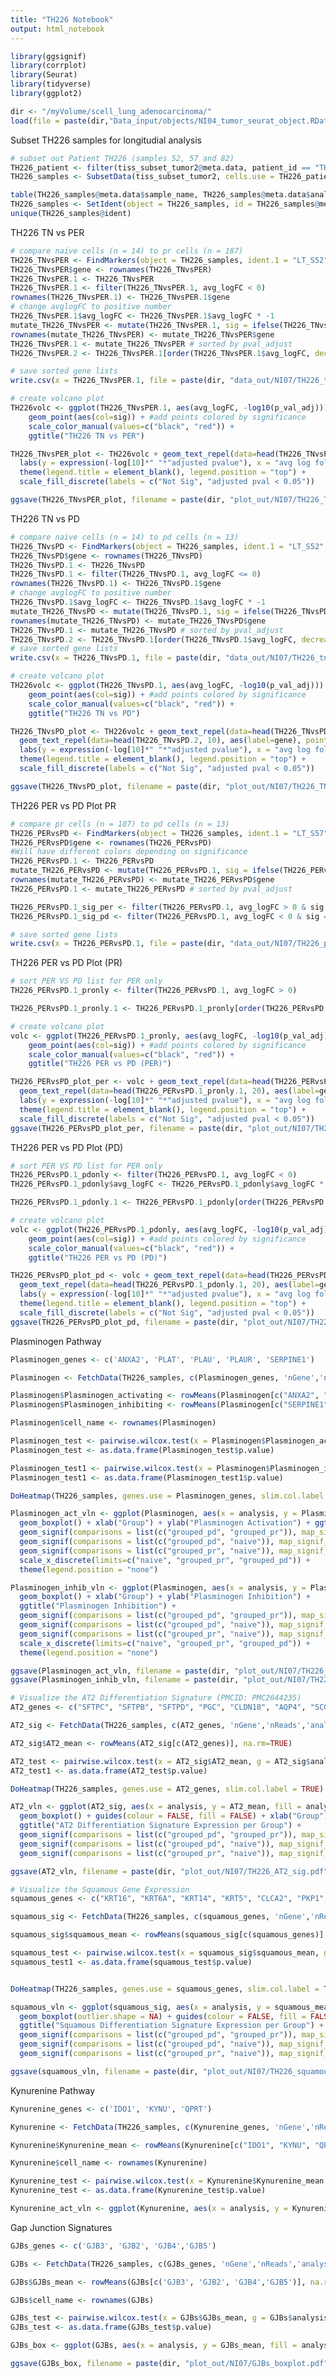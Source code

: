 ```yaml
---
title: "TH226 Notebook"
output: html_notebook
---
```


```r
library(ggsignif)
library(corrplot)
library(Seurat)
library(tidyverse)
library(ggplot2)
```

```r
dir <- "/myVolume/scell_lung_adenocarcinoma/"
load(file = paste(dir,"Data_input/objects/NI04_tumor_seurat_object.RData", sep=""))
```

Subset TH226 samples for longitudial analysis
```r
# subset out Patient TH226 (samples 52, 57 and 82)
TH226_patient <- filter(tiss_subset_tumor2@meta.data, patient_id == "TH226")
TH226_samples <- SubsetData(tiss_subset_tumor2, cells.use = TH226_patient$cell_id)

table(TH226_samples@meta.data$sample_name, TH226_samples@meta.data$analysis)
TH226_samples <- SetIdent(object = TH226_samples, id = TH226_samples@meta.data$sample_name)
unique(TH226_samples@ident)
```

TH226 TN vs PER
```r
# compare naive cells (n = 14) to pr cells (n = 187)
TH226_TNvsPER <- FindMarkers(object = TH226_samples, ident.1 = "LT_S52", ident.2 = "LT_S57")
TH226_TNvsPER$gene <- rownames(TH226_TNvsPER)
TH226_TNvsPER.1 <- TH226_TNvsPER
TH226_TNvsPER.1 <- filter(TH226_TNvsPER.1, avg_logFC < 0)
rownames(TH226_TNvsPER.1) <- TH226_TNvsPER.1$gene
# change avglogFC to positive number
TH226_TNvsPER.1$avg_logFC <- TH226_TNvsPER.1$avg_logFC * -1
mutate_TH226_TNvsPER <- mutate(TH226_TNvsPER.1, sig = ifelse(TH226_TNvsPER.1$p_val_adj < 0.05, "p_val_adj<0.05", "NS")) 
rownames(mutate_TH226_TNvsPER) <- mutate_TH226_TNvsPER$gene
TH226_TNvsPER.1 <- mutate_TH226_TNvsPER # sorted by pval_adjust
TH226_TNvsPER.2 <- TH226_TNvsPER.1[order(TH226_TNvsPER.1$avg_logFC, decreasing = TRUE), ] # sorted by avglogFC

# save sorted gene lists
write.csv(x = TH226_TNvsPER.1, file = paste(dir, "data_out/NI07/TH226_tn_v_pr_analysis.csv", sep = ""))

# create volcano plot
TH226volc <- ggplot(TH226_TNvsPER.1, aes(avg_logFC, -log10(p_val_adj))) + #volcanoplot with avg_logFC versus p_val_adj
    geom_point(aes(col=sig)) + #add points colored by significance
    scale_color_manual(values=c("black", "red")) + 
    ggtitle("TH226 TN vs PER") 

TH226_TNvsPER_plot <- TH226volc + geom_text_repel(data=head(TH226_TNvsPER.1, 6), aes(label=gene), point.padding = 1, box.padding = .3) +
  labs(y = expression(-log[10]*" "*"adjusted pvalue"), x = "avg log fold change") + 
  theme(legend.title = element_blank(), legend.position = "top") + 
  scale_fill_discrete(labels = c("Not Sig", "adjusted pval < 0.05"))

ggsave(TH226_TNvsPER_plot, filename = paste(dir, "plot_out/NI07/TH226_TNvPER_volcanoplot.pdf", sep = ""))
```

TH226 TN vs PD
```r
# compare naive cells (n = 14) to pd cells (n = 13)
TH226_TNvsPD <- FindMarkers(object = TH226_samples, ident.1 = "LT_S52", ident.2 = "LT_S82")
TH226_TNvsPD$gene <- rownames(TH226_TNvsPD)
TH226_TNvsPD.1 <- TH226_TNvsPD
TH226_TNvsPD.1 <- filter(TH226_TNvsPD.1, avg_logFC <= 0)
rownames(TH226_TNvsPD.1) <- TH226_TNvsPD.1$gene
# change avglogFC to positive number
TH226_TNvsPD.1$avg_logFC <- TH226_TNvsPD.1$avg_logFC * -1
mutate_TH226_TNvsPD <- mutate(TH226_TNvsPD.1, sig = ifelse(TH226_TNvsPD.1$p_val_adj < 0.05, "p_val_adj<0.05", "NS")) 
rownames(mutate_TH226_TNvsPD) <- mutate_TH226_TNvsPD$gene
TH226_TNvsPD.1 <- mutate_TH226_TNvsPD # sorted by pval_adjust
TH226_TNvsPD.2 <- TH226_TNvsPD.1[order(TH226_TNvsPD.1$avg_logFC, decreasing = TRUE), ] # sorted by avglogFC
# save sorted gene lists
write.csv(x = TH226_TNvsPD.1, file = paste(dir, "data_out/NI07/TH226_tn_v_pd_analysis.csv", sep = ""))

# create volcano plot
TH226volc <- ggplot(TH226_TNvsPD.1, aes(avg_logFC, -log10(p_val_adj))) + #volcanoplot with avg_logFC versus p_val_adj
    geom_point(aes(col=sig)) + #add points colored by significance
    scale_color_manual(values=c("black", "red")) + 
    ggtitle("TH226 TN vs PD") 

TH226_TNvsPD_plot <- TH226volc + geom_text_repel(data=head(TH226_TNvsPD.1, 10), aes(label=gene), point.padding = 1, box.padding = .3) +
  geom_text_repel(data=head(TH226_TNvsPD.2, 10), aes(label=gene), point.padding = 1, box.padding = .3)
  labs(y = expression(-log[10]*" "*"adjusted pvalue"), x = "avg log fold change") + 
  theme(legend.title = element_blank(), legend.position = "top") + 
  scale_fill_discrete(labels = c("Not Sig", "adjusted pval < 0.05"))

ggsave(TH226_TNvsPD_plot, filename = paste(dir, "plot_out/NI07/TH226_TNvPD_volcanoplot.pdf", sep = ""))
```


TH226 PER vs PD Plot PR
```r
# compare pr cells (n = 187) to pd cells (n = 13)
TH226_PERvsPD <- FindMarkers(object = TH226_samples, ident.1 = "LT_S57", ident.2 = "LT_S82")
TH226_PERvsPD$gene <- rownames(TH226_PERvsPD)
#Will have different colors depending on significance
TH226_PERvsPD.1 <- TH226_PERvsPD
mutate_TH226_PERvsPD <- mutate(TH226_PERvsPD.1, sig = ifelse(TH226_PERvsPD.1$p_val_adj < 0.05, "p_val_adj<0.05", "NS")) 
rownames(mutate_TH226_PERvsPD) <- mutate_TH226_PERvsPD$gene
TH226_PERvsPD.1 <- mutate_TH226_PERvsPD # sorted by pval_adjust

TH226_PERvsPD.1_sig_per <- filter(TH226_PERvsPD.1, avg_logFC > 0 & sig == "p_val_adj<0.05") #60 genes
TH226_PERvsPD.1_sig_pd <- filter(TH226_PERvsPD.1, avg_logFC < 0 & sig == "p_val_adj<0.05") #334 genes

# save sorted gene lists
write.csv(x = TH226_PERvsPD.1, file = paste(dir, "data_out/NI07/TH226_per_v_pd.csv", sep = ""))
```

TH226 PER vs PD Plot (PR)
```r
# sort PER VS PD list for PER only
TH226_PERvsPD.1_pronly <- filter(TH226_PERvsPD.1, avg_logFC > 0)

TH226_PERvsPD.1_pronly.1 <- TH226_PERvsPD.1_pronly[order(TH226_PERvsPD.1_pronly$avg_logFC, decreasing = TRUE), ] # sorted by avglogFC

# create volcano plot
volc <- ggplot(TH226_PERvsPD.1_pronly, aes(avg_logFC, -log10(p_val_adj))) + #volcanoplot with avg_logFC versus p_val_adj
    geom_point(aes(col=sig)) + #add points colored by significance
    scale_color_manual(values=c("black", "red")) + 
    ggtitle("TH226 PER vs PD (PER)") 

TH226_PERvsPD_plot_per <- volc + geom_text_repel(data=head(TH226_PERvsPD.1_pronly.1, 50), aes(label=gene), point.padding = 1, box.padding = .3) +
  geom_text_repel(data=head(TH226_PERvsPD.1_pronly.1, 20), aes(label=gene), point.padding = 1, box.padding = .3) +
  labs(y = expression(-log[10]*" "*"adjusted pvalue"), x = "avg log fold change") + 
  theme(legend.title = element_blank(), legend.position = "top") + 
  scale_fill_discrete(labels = c("Not Sig", "adjusted pval < 0.05"))
ggsave(TH226_PERvsPD_plot_per, filename = paste(dir, "plot_out/NI07/TH226_PERvPD_PERonly_volcanoplot.pdf", sep = ""))
```


TH226 PER vs PD Plot (PD)
```r
# sort PER VS PD list for PER only
TH226_PERvsPD.1_pdonly <- filter(TH226_PERvsPD.1, avg_logFC < 0)
TH226_PERvsPD.1_pdonly$avg_logFC <- TH226_PERvsPD.1_pdonly$avg_logFC * -1

TH226_PERvsPD.1_pdonly.1 <- TH226_PERvsPD.1_pdonly[order(TH226_PERvsPD.1_pdonly$avg_logFC, decreasing = TRUE), ] # sorted by avglogFC

# create volcano plot
volc <- ggplot(TH226_PERvsPD.1_pdonly, aes(avg_logFC, -log10(p_val_adj))) + #volcanoplot with avg_logFC versus p_val_adj
    geom_point(aes(col=sig)) + #add points colored by significance
    scale_color_manual(values=c("black", "red")) + 
    ggtitle("TH226 PER vs PD (PD)") 

TH226_PERvsPD_plot_pd <- volc + geom_text_repel(data=head(TH226_PERvsPD.1_pdonly, 50), aes(label=gene), point.padding = 1, box.padding = .3) +
  geom_text_repel(data=head(TH226_PERvsPD.1_pdonly.1, 20), aes(label=gene), point.padding = 1, box.padding = .3) +
  labs(y = expression(-log[10]*" "*"adjusted pvalue"), x = "avg log fold change") + 
  theme(legend.title = element_blank(), legend.position = "top") + 
  scale_fill_discrete(labels = c("Not Sig", "adjusted pval < 0.05"))
ggsave(TH226_PERvsPD_plot_pd, filename = paste(dir, "plot_out/NI07/TH226_PERvPD_PDonly_volcanoplot.pdf", sep = ""))
```

Plasminogen Pathway
```r
Plasminogen_genes <- c('ANXA2', 'PLAT', 'PLAU', 'PLAUR', 'SERPINE1')

Plasminogen <- FetchData(TH226_samples, c(Plasminogen_genes, 'nGene','nReads','analysis','patient_id','sample_name','biopsy_site'))

Plasminogen$Plasminogen_activating <- rowMeans(Plasminogen[c("ANXA2", "PLAT", "PLAU", "PLAUR")], na.rm=TRUE)
Plasminogen$Plasminogen_inhibiting <- rowMeans(Plasminogen[c("SERPINE1")], na.rm=TRUE)

Plasminogen$cell_name <- rownames(Plasminogen)

Plasminogen_test <- pairwise.wilcox.test(x = Plasminogen$Plasminogen_activating, g = Plasminogen$analysis)
Plasminogen_test <- as.data.frame(Plasminogen_test$p.value)

Plasminogen_test1 <- pairwise.wilcox.test(x = Plasminogen$Plasminogen_inhibiting, g = Plasminogen$analysis)
Plasminogen_test1 <- as.data.frame(Plasminogen_test1$p.value)

DoHeatmap(TH226_samples, genes.use = Plasminogen_genes, slim.col.label = TRUE)

Plasminogen_act_vln <- ggplot(Plasminogen, aes(x = analysis, y = Plasminogen_activating, fill = analysis)) +
  geom_boxplot() + xlab("Group") + ylab("Plasminogen Activation") + ggtitle("Plasminogen Activation") +
  geom_signif(comparisons = list(c("grouped_pd", "grouped_pr")), map_signif_level=TRUE, y_position = 2.5, annotations = '0.76e-03') +
  geom_signif(comparisons = list(c("grouped_pd", "naive")), map_signif_level=TRUE, y_position = 3, annotations = '0.001') +
  geom_signif(comparisons = list(c("grouped_pr", "naive")), map_signif_level=TRUE, y_position = 2, annotations = '0.042') +
  scale_x_discrete(limits=c("naive", "grouped_pr", "grouped_pd")) + 
  theme(legend.position = "none")

Plasminogen_inhib_vln <- ggplot(Plasminogen, aes(x = analysis, y = Plasminogen_inhibiting, fill = analysis)) +
  geom_boxplot() + xlab("Group") + ylab("Plasminogen Inhibition") + 
  ggtitle("Plasminogen Inhibition") + 
  geom_signif(comparisons = list(c("grouped_pd", "grouped_pr")), map_signif_level=TRUE, y_position = 3.5, annotations = '9.33e-11') + 
  geom_signif(comparisons = list(c("grouped_pd", "naive")), map_signif_level=TRUE, y_position = 4, annotations = '4.52e-03') +
  geom_signif(comparisons = list(c("grouped_pr", "naive")), map_signif_level=TRUE, y_position = 3, annotations = '0.44') + 
  scale_x_discrete(limits=c("naive", "grouped_pr", "grouped_pd")) + 
  theme(legend.position = "none")

ggsave(Plasminogen_act_vln, filename = paste(dir, "plot_out/NI07/TH226_Plasminogen_act_sig.pdf", sep = ""), height = 5, width = 5)
ggsave(Plasminogen_inhib_vln, filename = paste(dir, "plot_out/NI07/TH226_Plasminogen_inhib_sig.pdf", sep = ""), height = 5, width = 5)
```

```r
# Visualize the AT2 Differentiation Signature (PMCID: PMC2644235)
AT2_genes <- c("SFTPC", "SFTPB", "SFTPD", "PGC", "CLDN18", "AQP4", "SCGB3A1", "ABCA3", "GATA6", "NKX2-1", "SFTA3", "IGFBP2", "HOPX", "NAPSA", "FOXA2", "AGER", "LAMP1")

AT2_sig <- FetchData(TH226_samples, c(AT2_genes, 'nGene','nReads','analysis','patient_id','sample_name','biopsy_site'))

AT2_sig$AT2_mean <- rowMeans(AT2_sig[c(AT2_genes)], na.rm=TRUE)

AT2_test <- pairwise.wilcox.test(x = AT2_sig$AT2_mean, g = AT2_sig$analysis)
AT2_test1 <- as.data.frame(AT2_test$p.value)

DoHeatmap(TH226_samples, genes.use = AT2_genes, slim.col.label = TRUE)

AT2_vln <- ggplot(AT2_sig, aes(x = analysis, y = AT2_mean, fill = analysis)) + 
  geom_boxplot() + guides(colour = FALSE, fill = FALSE) + xlab("Group") + 
  ggtitle("AT2 Differentiation Signature Expression per Group") + 
  geom_signif(comparisons = list(c("grouped_pd", "grouped_pr")), map_signif_level=TRUE, y_position = 4, annotations = '5.70e-09') +
  geom_signif(comparisons = list(c("grouped_pd", "naive")), map_signif_level=TRUE, y_position = 4.5, annotations = '1.34e-05') + 
  geom_signif(comparisons = list(c("grouped_pr", "naive")), map_signif_level=TRUE, y_position = 3.5, annotations = '0.052') +  scale_x_discrete(limits=c("naive", "grouped_pr", "grouped_pd")) + theme(legend.position = "none")

ggsave(AT2_vln, filename = paste(dir, "plot_out/NI07/TH226_AT2_sig.pdf", sep = ""), height = 5, width = 5)
```

```r
# Visualize the Squamous Gene Expression
squamous_genes <- c("KRT16", "KRT6A", "KRT14", "KRT5", "CLCA2", "PKP1", "TP63", "ANXA8", "DSG3")

squamous_sig <- FetchData(TH226_samples, c(squamous_genes, 'nGene','nReads','analysis','patient_id','sample_name','biopsy_site'))

squamous_sig$squamous_mean <- rowMeans(squamous_sig[c(squamous_genes)], na.rm=TRUE)

squamous_test <- pairwise.wilcox.test(x = squamous_sig$squamous_mean, g = squamous_sig$analysis)
squamous_test1 <- as.data.frame(squamous_test$p.value)


DoHeatmap(TH226_samples, genes.use = squamous_genes, slim.col.label = TRUE)

squamous_vln <- ggplot(squamous_sig, aes(x = analysis, y = squamous_mean, fill = analysis)) + 
  geom_boxplot(outlier.shape = NA) + guides(colour = FALSE, fill = FALSE) + xlab("Group") + 
  ggtitle("Squamous Differentiation Signature Expression per Group") + 
  geom_signif(comparisons = list(c("grouped_pd", "grouped_pr")), map_signif_level=TRUE, y_position = 3.5, annotations = '9.26e-19') + 
  geom_signif(comparisons = list(c("grouped_pd", "naive")), map_signif_level=TRUE, y_position = 4, annotations = '3.48e-05') + 
  geom_signif(comparisons = list(c("grouped_pr", "naive")), map_signif_level=TRUE, y_position = 2, annotations = '0.24') +  scale_x_discrete(limits=c("naive", "grouped_pr", "grouped_pd")) + theme(legend.position = "none")

ggsave(squamous_vln, filename = paste(dir, "plot_out/NI07/TH226_squamous_sig.pdf", sep = ""), height = 5, width = 5)
```

Kynurenine Pathway
```r
Kynurenine_genes <- c('IDO1', 'KYNU', 'QPRT')

Kynurenine <- FetchData(TH226_samples, c(Kynurenine_genes, 'nGene','nReads','analysis','patient_id','sample_name','biopsy_site'))

Kynurenine$Kynurenine_mean <- rowMeans(Kynurenine[c("IDO1", "KYNU", "QPRT")], na.rm=TRUE)

Kynurenine$cell_name <- rownames(Kynurenine)

Kynurenine_test <- pairwise.wilcox.test(x = Kynurenine$Kynurenine_mean, g = Kynurenine$analysis)
Kynurenine_test <- as.data.frame(Kynurenine_test$p.value)

Kynurenine_act_vln <- ggplot(Kynurenine, aes(x = analysis, y = Kynurenine_mean, fill = analysis)) + geom_boxplot() + xlab("Group") + ylab("Kynurenine Activation") + ggtitle("Kynurenine Activation") + scale_x_discrete(limits=c("naive", "grouped_pr", "grouped_pd")) + theme(legend.position = "none")
```

Gap Junction Signatures
```r
GJBs_genes <- c('GJB3', 'GJB2', 'GJB4','GJB5')

GJBs <- FetchData(TH226_samples, c(GJBs_genes, 'nGene','nReads','analysis','patient_id','sample_name','biopsy_site'))

GJBs$GJBs_mean <- rowMeans(GJBs[c('GJB3', 'GJB2', 'GJB4','GJB5')], na.rm=TRUE)

GJBs$cell_name <- rownames(GJBs)

GJBs_test <- pairwise.wilcox.test(x = GJBs$GJBs_mean, g = GJBs$analysis)
GJBs_test <- as.data.frame(GJBs_test$p.value)

GJBs_box <- ggplot(GJBs, aes(x = analysis, y = GJBs_mean, fill = analysis)) + geom_boxplot() + xlab("Group") + ylab("GJBs Activation") + ggtitle("GJBs Activation") + geom_signif(comparisons = list(c("grouped_pd", "grouped_pr")), map_signif_level=TRUE, y_position = 1.5, annotations = '4.11e-13') + geom_signif(comparisons = list(c("grouped_pd", "naive")), map_signif_level=TRUE, y_position = 2, annotations = '1.41e-03') + geom_signif(comparisons = list(c("grouped_pr", "naive")), map_signif_level=TRUE, y_position = 1, annotations = '1') +   scale_x_discrete(limits=c("naive", "grouped_pr", "grouped_pd")) + theme(legend.position = "none")

ggsave(GJBs_box, filename = paste(dir, "plot_out/NI07/GJBs_boxplot.pdf", sep = ""), height = 5, width = 5)
```
